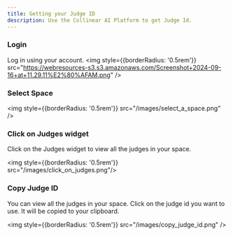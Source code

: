 ```yaml
---
title: Getting your Judge ID
description: Use the Collinear AI Platform to get Judge Id.
---
```

### Login
Log in using your account.
<img
    style={{borderRadius: '0.5rem'}}
    src="https://webresources-s3.s3.amazonaws.com/Screenshot+2024-09-16+at+11.29.11%E2%80%AFAM.png"
/>


### Select Space
<img
    style={{borderRadius: '0.5rem'}}
    src="/images/select_a_space.png"
/>

### Click on Judges widget
Click on the Judges widget to view all the judges in your space.

<img
    style={{borderRadius: '0.5rem'}}
    src="/images/click_on_judges.png"/>

### Copy Judge ID
You can view all the judges in your space. Click on the judge id you want to use. It will be copied to your clipboard.

<img
    style={{borderRadius: '0.5rem'}}
    src="/images/copy_judge_id.png"
/>

